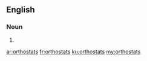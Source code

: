 ==English==

===Noun===
{{head|en|plural}}

# {{plural of|orthostat|lang=en}}

[[ar:orthostats]]
[[fr:orthostats]]
[[ku:orthostats]]
[[my:orthostats]]